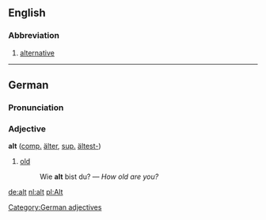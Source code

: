 ==English==
===Abbreviation===
# [[alternative]]

----

{{rfc}}
==German==
===Pronunciation===
{{IPA|[alt]}}
===Adjective===
'''alt''' ([[comparative|comp.]] [[älter]], [[superlative|sup.]] [[ältest-]])
#[[old]]
#: Wie '''alt''' bist du? &mdash; ''How old are you?''

[[Category:German adjectives]]

[[de:alt]]
[[nl:alt]]
[[pl:Alt]]